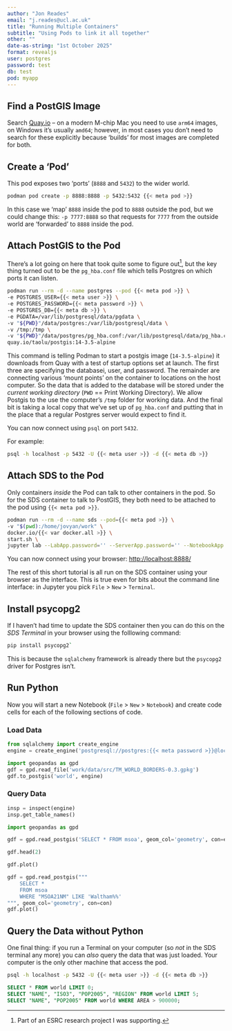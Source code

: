 ```yaml
---
author: "Jon Reades"
email: "j.reades@ucl.ac.uk"
title: "Running Multiple Containers"
subtitle: "Using Pods to link it all together"
other: ""
date-as-string: "1st October 2025"
format: revealjs
user: postgres 
password: test
db: test
pod: myapp
---
```


## Find a PostGIS Image

Search [Quay.io](https://quay.io/) -- on a modern M-chip Mac you need to use `arm64` images, on Windows it's usually `amd64`; however, in most cases you don't need to search for these explicitly because 'builds' for most images are completed for both.

## Create a 'Pod'

This pod exposes two 'ports' (`8888` and `5432`) to the wider world. 

```bash
podman pod create -p 8888:8888 -p 5432:5432 {{< meta pod >}}
```

In this case we 'map' `8888` inside the pod to `8888` outside the pod, but we could change this: `-p 7777:8888` so that requests for `7777` from the outside world are 'forwarded' to `8888` inside the pod. 


## Attach PostGIS to the Pod


There's a lot going on here that took quite some to figure out^[Part of an ESRC research project I was supporting.], but the key thing turned out to be the `pg_hba.conf` file which tells Postgres on which ports it can listen. 

```bash
podman run --rm -d --name postgres --pod {{< meta pod >}} \
-e POSTGRES_USER={{< meta user >}} \
-e POSTGRES_PASSWORD={{< meta password >}} \
-e POSTGRES_DB={{< meta db >}} \
-e PGDATA=/var/lib/postgresql/data/pgdata \
-v "${PWD}"/data/postgres:/var/lib/postgresql/data \
-v /tmp:/tmp \
-v "${PWD}"/data/postgres/pg_hba.conf:/var/lib/postgresql/data/pg_hba.conf \
quay.io/taolu/postgis:14-3.5-alpine
```

This command is telling Podman to start a postgis image (`14-3.5-alpine`) it downloads from Quay with a test of startup options set at launch. The first three are specifying the databasei, user, and password. The remainder are connecting various 'mount points' on the container to locations on the host computer. So the data that is added to the database will be stored under the *current working directory* (`PWD` == Print Working Directory). We allow Postgis to the use the computer's `/tmp` folder for working data. And the final bit is taking a local copy that we've set up of `pg_hba.conf` and putting that in the place that a regular Postgres server would expect to find it.

You can now connect using `psql` on port `5432`.

For example:

```bash 
psql -h localhost -p 5432 -U {{< meta user >}} -d {{< meta db >}} 
```

##  Attach SDS to the Pod

Only containers *inside* the Pod can talk to other containers in the pod. So for the SDS container to talk to PostGIS, they both need to be attached to the pod using `{{< meta pod >}}`.

```bash
podman run --rm -d --name sds --pod={{< meta pod >}} \
-v "$(pwd):/home/jovyan/work" \
docker.io/{{< var docker.all >}} \
start.sh \
jupyter lab --LabApp.password='' --ServerApp.password='' --NotebookApp.token=''
```

You can now connect using your browser: [http://localhost:8888/](http://localhost:8888/)

::: {.callout-tip}

The rest of this short tutorial is all run on the SDS container using your browser as the interface. This is true even for bits about the command line interface: in Jupyter you pick `File` > `New` > `Terminal`.

:::


## Install psycopg2

If I haven't had time to update the SDS container then you can do this on the *SDS Terminal* in your browser using the folllowing command:

```bash
pip install psycopg2`
```

This is because the `sqlalchemy` framework is already there but the `psycopg2` driver for Postgres isn't.

## Run Python 

Now you will start a new Notebook (`File` > `New` > `Notebook`) and create code cells for each of the following sections of code.

### Load Data

```python
from sqlalchemy import create_engine
engine = create_engine('postgresql://postgres:{{< meta password >}}@localhost:5432/{{< meta db >}}')

import geopandas as gpd
gdf = gpd.read_file('work/data/src/TM_WORLD_BORDERS-0.3.gpkg')
gdf.to_postgis('world', engine)
```

### Query Data

```python
insp = inspect(engine) 
insp.get_table_names()
```

```python
import geopandas as gpd

gdf = gpd.read_postgis('SELECT * FROM msoa', geom_col='geometry', con=engine)

gdf.head(2)
```

````python
gdf.plot()
````

```python
gdf = gpd.read_postgis("""
    SELECT * 
    FROM msoa 
    WHERE "MSOA21NM" LIKE 'Waltham%%'
""", geom_col='geometry', con=con)
gdf.plot()
```

## Query the Data without Python

One final thing: if you run a Terminal on your computer (so *not* in the SDS terminal any more) you can *also* query the data that was just loaded. Your computer is the only other machine that access the pod.

```bash
psql -h localhost -p 5432 -U {{< meta user >}} -d {{< meta db >}}
```

```sql
SELECT * FROM world LIMIT 0;
SELECT "NAME", "ISO3", "POP2005", "REGION" FROM world LIMIT 5;
SELECT "NAME", "POP2005" FROM world WHERE AREA > 900000;
```


